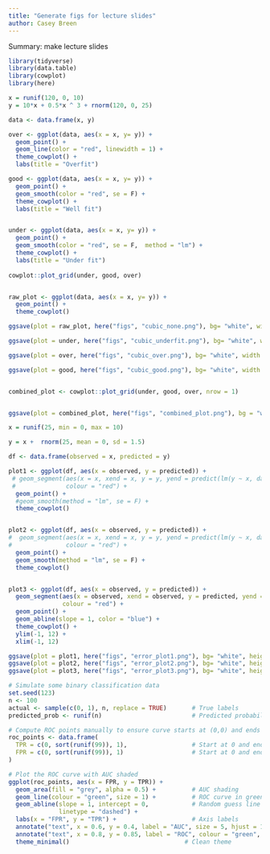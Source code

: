```yaml
---
title: "Generate figs for lecture slides"
author: Casey Breen
---
```



Summary: make lecture slides 


```r
library(tidyverse)
library(data.table)
library(cowplot)
library(here)
```


```r
x = runif(120, 0, 10)
y = 10*x + 0.5*x ^ 3 + rnorm(120, 0, 25)

data <- data.frame(x, y)

over <- ggplot(data, aes(x = x, y= y)) + 
  geom_point() + 
  geom_line(color = "red", linewidth = 1) + 
  theme_cowplot() + 
  labs(title = "Overfit")

good <- ggplot(data, aes(x = x, y= y)) + 
  geom_point() + 
  geom_smooth(color = "red", se = F) + 
  theme_cowplot() + 
  labs(title = "Well fit")


under <- ggplot(data, aes(x = x, y= y)) + 
  geom_point() + 
  geom_smooth(color = "red", se = F,  method = "lm") + 
  theme_cowplot() + 
  labs(title = "Under fit")
  
cowplot::plot_grid(under, good, over)


raw_plot <- ggplot(data, aes(x = x, y= y)) + 
  geom_point() + 
  theme_cowplot() 

ggsave(plot = raw_plot, here("figs", "cubic_none.png"), bg= "white", width = 6, height = 4)

ggsave(plot = under, here("figs", "cubic_underfit.png"), bg= "white", width = 6, height = 4)

ggsave(plot = over, here("figs", "cubic_over.png"), bg= "white", width = 6, height = 4)

ggsave(plot = good, here("figs", "cubic_good.png"), bg= "white", width = 6, height = 4)


combined_plot <- cowplot::plot_grid(under, good, over, nrow = 1)


ggsave(plot = combined_plot, here("figs", "combined_plot.png"), bg = "white", width = 10, height = 4)
```


```r
x = runif(25, min = 0, max = 10)

y = x +  rnorm(25, mean = 0, sd = 1.5)

df <- data.frame(observed = x, predicted = y)
```



```r
plot1 <- ggplot(df, aes(x = observed, y = predicted)) +
 # geom_segment(aes(x = x, xend = x, y = y, yend = predict(lm(y ~ x, data = df))), 
 #              colour = "red") + 
  geom_point() + 
  #geom_smooth(method = "lm", se = F) + 
  theme_cowplot() 


plot2 <- ggplot(df, aes(x = observed, y = predicted)) +
#  geom_segment(aes(x = x, xend = x, y = y, yend = predict(lm(y ~ x, data = df))), 
#               colour = "red") + 
  geom_point() + 
  geom_smooth(method = "lm", se = F) + 
  theme_cowplot()


plot3 <- ggplot(df, aes(x = observed, y = predicted)) +
  geom_segment(aes(x = observed, xend = observed, y = predicted, yend = predict(lm(predicted ~ observed, data = df))), 
               colour = "red") + 
  geom_point() + 
  geom_abline(slope = 1, color = "blue") + 
  theme_cowplot() + 
  ylim(-1, 12) + 
  xlim(-1, 12)
```


```r
ggsave(plot = plot1, here("figs", "error_plot1.png"), bg= "white", height = 4, width = 6) 
ggsave(plot = plot2, here("figs", "error_plot2.png"), bg= "white", height = 4, width = 6) 
ggsave(plot = plot3, here("figs", "error_plot3.png"), bg= "white", height = 4, width = 6) 


```



```r
# Simulate some binary classification data
set.seed(123)
n <- 100
actual <- sample(c(0, 1), n, replace = TRUE)       # True labels
predicted_prob <- runif(n)                         # Predicted probabilities

# Compute ROC points manually to ensure curve starts at (0,0) and ends at (1,1)
roc_points <- data.frame(
  TPR = c(0, sort(runif(99)), 1),                  # Start at 0 and end at 1
  FPR = c(0, sort(runif(99)), 1)                   # Start at 0 and end at 1
)

# Plot the ROC curve with AUC shaded
ggplot(roc_points, aes(x = FPR, y = TPR)) +
  geom_area(fill = "grey", alpha = 0.5) +          # AUC shading
  geom_line(colour = "green", size = 1) +          # ROC curve in green
  geom_abline(slope = 1, intercept = 0,            # Random guess line
              linetype = "dashed") +
  labs(x = "FPR", y = "TPR") +                     # Axis labels
  annotate("text", x = 0.6, y = 0.4, label = "AUC", size = 5, hjust = 1.2) +
  annotate("text", x = 0.8, y = 0.85, label = "ROC", colour = "green", size = 5) +
  theme_minimal()                                # Clean theme
```


